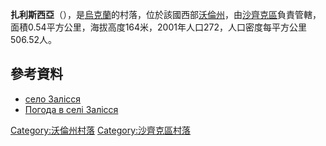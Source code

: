 {{coord|51|29|33|N|23|44|37|E|scale:30000|display=title}}

'''扎利斯西亞'''（{{lang-uk|Залісся}}），是[[烏克蘭|烏克蘭]]的村落，位於該國西部[[沃倫州|沃倫州]]，由[[沙齊克區|沙齊克區]]負責管轄，面積0.54平方公里，海拔高度164米，2001年人口272，人口密度每平方公里506.52人。

==參考資料==
* [http://gska2.rada.gov.ua/pls/z7502/A005?rdat1=10.04.2009&rf7571=5038 село Залісся]{{dead link|date=2018年3月 |bot=InternetArchiveBot |fix-attempted=yes }}
* [http://weather.in.ua/ua/volynskaja/8343 Погода в селі Залісся] {{Wayback|url=http://weather.in.ua/ua/volynskaja/8343 |date=20160305085619 }}

[[Category:沃倫州村落|Category:沃倫州村落]]
[[Category:沙齊克區村落|Category:沙齊克區村落]]


{{Volyn-geo-stub}}